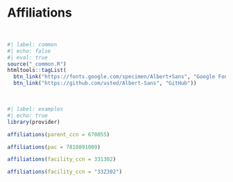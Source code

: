 # Affiliations

<br>

```r
#| label: common
#| echo: false
#| eval: true
source("_common.R")
htmltools::tagList(
  btn_link("https://fonts.google.com/specimen/Albert+Sans", "Google Fonts"),
  btn_link("https://github.com/usted/Albert-Sans", "GitHub"))
```

<br>

```r
#| label: examples
#| echo: true
library(provider)

affiliations(parent_ccn = 670055)

affiliations(pac = 7810891009)

affiliations(facility_ccn = 331302)

affiliations(facility_ccn = "33Z302")
```
